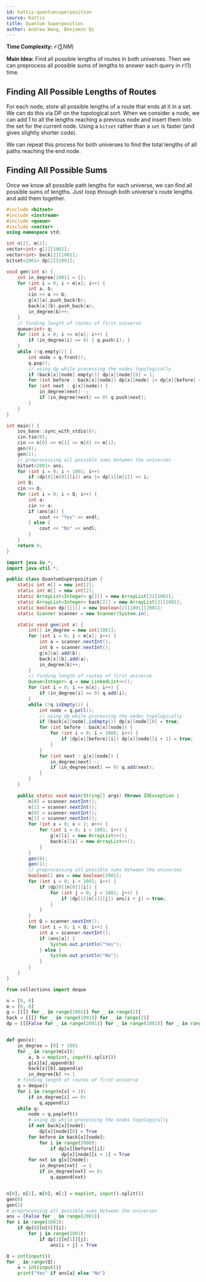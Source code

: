 ```yaml
---
id: kattis-quantumsuperposition
source: Kattis
title: Quantum Superposition
author: Andrew Wang, Benjamin Qi
---
```


**Time Complexity:** $\mathcal{O}(\sum NM)$

**Main Idea:** Find all possible lengths of routes in both universes. Then we
can preprocess all possible sums of lengths to answer each query in
$\mathcal{O}(1)$ time.

## Finding All Possible Lengths of Routes

For each node, store all possible lengths of a route that ends at it in a set.
We can do this via DP on the topological sort. When we consider a node, we can
add 1 to all the lengths reaching a previous node and insert them into the set
for the current node. Using a `bitset` rather than a `set` is faster (and gives
slightly shorter code).

We can repeat this process for both universes to find the total lengths of all
paths reaching the end node.

## Finding All Possible Sums

Once we know all possible path lengths for each universe, we can find all
possible sums of lengths. Just loop through both universe's route lengths and
add them together.

<LanguageSection>
<CPPSection>

```cpp
#include <bitset>
#include <iostream>
#include <queue>
#include <vector>
using namespace std;

int n[2], m[2];
vector<int> g[2][1001];
vector<int> back[2][1001];
bitset<2001> dp[2][1001];

void gen(int x) {
	int in_degree[1001] = {};
	for (int i = 0; i < m[x]; i++) {
		int a, b;
		cin >> a >> b;
		g[x][a].push_back(b);
		back[x][b].push_back(a);
		in_degree[b]++;
	}
	// finding length of routes of first universe
	queue<int> q;
	for (int i = 0; i <= n[x]; i++) {
		if (in_degree[i] == 0) { q.push(i); }
	}
	while (!q.empty()) {
		int node = q.front();
		q.pop();
		// using dp while processing the nodes topologically
		if (back[x][node].empty()) dp[x][node][0] = 1;
		for (int before : back[x][node]) dp[x][node] |= dp[x][before] << 1;
		for (int next : g[x][node]) {
			in_degree[next]--;
			if (in_degree[next] == 0) q.push(next);
		}
	}
}

int main() {
	ios_base::sync_with_stdio(0);
	cin.tie(0);
	cin >> n[0] >> n[1] >> m[0] >> m[1];
	gen(0);
	gen(1);
	// preprocessing all possible sums between the universes
	bitset<2001> ans;
	for (int i = 0; i < 1001; i++)
		if (dp[0][n[0]][i]) ans |= dp[1][n[1]] << i;
	int Q;
	cin >> Q;
	for (int i = 0; i < Q; i++) {
		int a;
		cin >> a;
		if (ans[a]) {
			cout << "Yes" << endl;
		} else {
			cout << "No" << endl;
		}
	}
	return 0;
}
```

</CPPSection>
<JavaSection>

```java
import java.io.*;
import java.util.*;

public class QuantumSuperposition {
	static int n[] = new int[2];
	static int m[] = new int[2];
	static ArrayList<Integer> g[][] = new ArrayList[2][1001];
	static ArrayList<Integer> back[][] = new ArrayList[2][1001];
	static boolean dp[][][] = new boolean[2][1001][2001];
	static Scanner scanner = new Scanner(System.in);

	static void gen(int x) {
		int[] in_degree = new int[1001];
		for (int i = 0; i < m[x]; i++) {
			int a = scanner.nextInt();
			int b = scanner.nextInt();
			g[x][a].add(b);
			back[x][b].add(a);
			in_degree[b]++;
		}
		// finding length of routes of first universe
		Queue<Integer> q = new LinkedList<>();
		for (int i = 0; i <= n[x]; i++) {
			if (in_degree[i] == 0) q.add(i);
		}
		while (!q.isEmpty()) {
			int node = q.poll();
			// using dp while processing the nodes topologically
			if (back[x][node].isEmpty()) dp[x][node][0] = true;
			for (int before : back[x][node]) {
				for (int i = 0; i < 2000; i++) {
					if (dp[x][before][i]) dp[x][node][i + 1] = true;
				}
			}
			for (int next : g[x][node]) {
				in_degree[next]--;
				if (in_degree[next] == 0) q.add(next);
			}
		}
	}

	public static void main(String[] args) throws IOException {
		n[0] = scanner.nextInt();
		n[1] = scanner.nextInt();
		m[0] = scanner.nextInt();
		m[1] = scanner.nextInt();
		for (int x = 0; x < 2; x++) {
			for (int i = 0; i < 1001; i++) {
				g[x][i] = new ArrayList<>();
				back[x][i] = new ArrayList<>();
			}
		}
		gen(0);
		gen(1);
		// preprocessing all possible sums between the universes
		boolean[] ans = new boolean[2001];
		for (int i = 0; i < 1001; i++) {
			if (dp[0][n[0]][i]) {
				for (int j = 0; j < 1001; j++) {
					if (dp[1][n[1]][j]) ans[i + j] = true;
				}
			}
		}
		int Q = scanner.nextInt();
		for (int i = 0; i < Q; i++) {
			int a = scanner.nextInt();
			if (ans[a]) {
				System.out.println("Yes");
			} else {
				System.out.println("No");
			}
		}
	}
}
```

</JavaSection>
<PySection>

```py
from collections import deque

n = [0, 0]
m = [0, 0]
g = [[[] for _ in range(1001)] for _ in range(2)]
back = [[[] for _ in range(1001)] for _ in range(2)]
dp = [[[False for _ in range(2001)] for _ in range(1001)] for _ in range(2)]


def gen(x):
	in_degree = [0] * 1001
	for _ in range(m[x]):
		a, b = map(int, input().split())
		g[x][a].append(b)
		back[x][b].append(a)
		in_degree[b] += 1
	# finding length of routes of first universe
	q = deque()
	for i in range(n[x] + 1):
		if in_degree[i] == 0:
			q.append(i)
	while q:
		node = q.popleft()
		# using dp while processing the nodes topologically
		if not back[x][node]:
			dp[x][node][0] = True
		for before in back[x][node]:
			for i in range(2000):
				if dp[x][before][i]:
					dp[x][node][i + 1] = True
		for nxt in g[x][node]:
			in_degree[nxt] -= 1
			if in_degree[nxt] == 0:
				q.append(nxt)


n[0], n[1], m[0], m[1] = map(int, input().split())
gen(0)
gen(1)
# preprocessing all possible sums between the universes
ans = [False for _ in range(2001)]
for i in range(1001):
	if dp[0][n[0]][i]:
		for j in range(1001):
			if dp[1][n[1]][j]:
				ans[i + j] = True

Q = int(input())
for _ in range(Q):
	a = int(input())
	print("Yes" if ans[a] else "No")
```

</PySection>
</LanguageSection>
